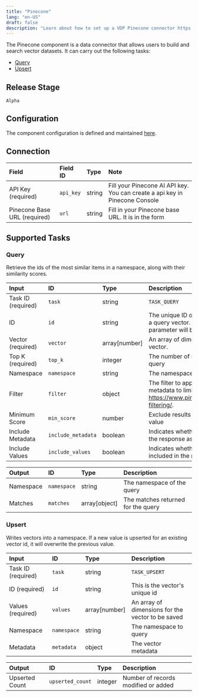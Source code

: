 ```yaml
---
title: "Pinecone"
lang: "en-US"
draft: false
description: "Learn about how to set up a VDP Pinecone connector https://github.com/instill-ai/instill-core"
---
```


The Pinecone component is a data connector that allows users to build and search vector datasets.
It can carry out the following tasks:

- [Query](#query)
- [Upsert](#upsert)

## Release Stage

`Alpha`

## Configuration

The component configuration is defined and maintained [here](https://github.com/instill-ai/component/blob/main/data/pinecone/v0/config/definition.json).

## Connection

| Field | Field ID | Type | Note |
| :--- | :--- | :--- | :--- |
| API Key (required) | `api_key` | string | Fill your Pinecone AI API key. You can create a api key in Pinecone Console |
| Pinecone Base URL (required) | `url` | string | Fill in your Pinecone base URL. It is in the form |

## Supported Tasks

### Query

Retrieve the ids of the most similar items in a namespace, along with their similarity scores.

| Input | ID | Type | Description |
| :--- | :--- | :--- | :--- |
| Task ID (required) | `task` | string | `TASK_QUERY` |
| ID | `id` | string | The unique ID of the vector to be used as a query vector. If present, the vector parameter will be ignored. |
| Vector (required) | `vector` | array[number] | An array of dimensions for the query vector. |
| Top K (required) | `top_k` | integer | The number of results to return for each query |
| Namespace | `namespace` | string | The namespace to query |
| Filter | `filter` | object | The filter to apply. You can use vector metadata to limit your search. See https://www.pinecone.io/docs/metadata-filtering/. |
| Minimum Score | `min_score` | number | Exclude results whose score is below this value |
| Include Metadata | `include_metadata` | boolean | Indicates whether metadata is included in the response as well as the IDs |
| Include Values | `include_values` | boolean | Indicates whether vector values are included in the response |

| Output | ID | Type | Description |
| :--- | :--- | :--- | :--- |
| Namespace | `namespace` | string | The namespace of the query |
| Matches | `matches` | array[object] | The matches returned for the query |

### Upsert

Writes vectors into a namespace. If a new value is upserted for an existing vector id, it will overwrite the previous value.

| Input | ID | Type | Description |
| :--- | :--- | :--- | :--- |
| Task ID (required) | `task` | string | `TASK_UPSERT` |
| ID (required) | `id` | string | This is the vector's unique id |
| Values (required) | `values` | array[number] | An array of dimensions for the vector to be saved |
| Namespace | `namespace` | string | The namespace to query |
| Metadata | `metadata` | object | The vector metadata |

| Output | ID | Type | Description |
| :--- | :--- | :--- | :--- |
| Upserted Count | `upserted_count` | integer | Number of records modified or added |
